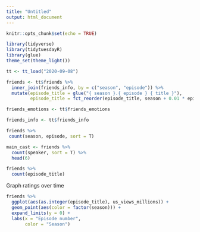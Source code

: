 ```yaml
---
title: "Untitled"
output: html_document
---
```


```r
knitr::opts_chunk$set(echo = TRUE)
```

```r
library(tidyverse)
library(tidytuesdayR)
library(glue)
theme_set(theme_light())

tt <- tt_load("2020-09-08")

friends <- tt$friends %>% 
  inner_join(friends_info, by = c("season", "episode")) %>% 
  mutate(episode_title = glue("{ season }.{ episode } { title }"), 
         episode_title = fct_reorder(episode_title, season + 0.01 * episode))

friends_emotions <- tt$friends_emotions

friends_info <- tt$friends_info

```

```r
friends %>% 
 count(season, episode, sort = T)

main_cast <- friends %>% 
  count(speaker, sort = T) %>% 
  head(6)

friends %>% 
  count(episode_title)
```

Graph ratings over time

```r
friends %>% 
  ggplot(aes(as.integer(episode_title), us_views_millions)) +
  geom_point(aes(color = factor(season))) +
  expand_limits(y = 0) +
  labs(x = "Episode number", 
       color = "Season")
```

